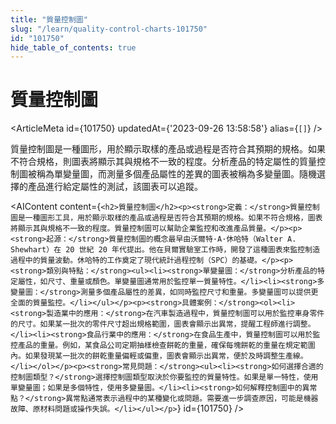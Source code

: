 ```yaml
---
title: "質量控制圖"
slug: "/learn/quality-control-charts-101750"
id: "101750"
hide_table_of_contents: true
---
```



# 質量控制圖

<ArticleMeta id={101750} updatedAt={'2023-09-26 13:58:58'} alias={`[]`} />
<div className='border-solid border-b border-t-0 my-4 border-[var(--ifm-color-gray-300)]' />

質量控制圖是一種圖形，用於顯示取樣的產品或過程是否符合其預期的規格。如果不符合規格，則圖表將顯示其與規格不一致的程度。分析產品的特定屬性的質量控制圖被稱為單變量圖，而測量多個產品屬性的差異的圖表被稱為多變量圖。隨機選擇的產品進行給定屬性的測試，該圖表可以追蹤。

<AIContent content={`<h2>質量控制圖</h2><p><strong>定義：</strong>質量控制圖是一種圖形工具，用於顯示取樣的產品或過程是否符合其預期的規格。如果不符合規格，圖表將顯示其與規格不一致的程度。質量控制圖可以幫助企業監控和改進產品質量。</p><p><strong>起源：</strong>質量控制圖的概念最早由沃爾特·A·休哈特（Walter A. Shewhart）在 20 世紀 20 年代提出。他在貝爾實驗室工作時，開發了這種圖表來監控制造過程中的質量波動。休哈特的工作奠定了現代統計過程控制（SPC）的基礎。</p><p><strong>類別與特點：</strong><ul><li><strong>單變量圖：</strong>分析產品的特定屬性，如尺寸、重量或顏色。單變量圖通常用於監控單一質量特性。</li><li><strong>多變量圖：</strong>測量多個產品屬性的差異，如同時監控尺寸和重量。多變量圖可以提供更全面的質量監控。</li></ul></p><p><strong>具體案例：</strong><ol><li><strong>製造業中的應用：</strong>在汽車製造過程中，質量控制圖可以用於監控車身零件的尺寸。如果某一批次的零件尺寸超出規格範圍，圖表會顯示出異常，提醒工程師進行調整。</li><li><strong>食品行業中的應用：</strong>在食品生產中，質量控制圖可以用於監控產品的重量。例如，某食品公司定期抽樣檢查餅乾的重量，確保每塊餅乾的重量在規定範圍內。如果發現某一批次的餅乾重量偏輕或偏重，圖表會顯示出異常，便於及時調整生產線。</li></ol></p><p><strong>常見問題：</strong><ul><li><strong>如何選擇合適的控制圖類型？</strong>選擇控制圖類型取決於你要監控的質量特性。如果是單一特性，使用單變量圖；如果是多個特性，使用多變量圖。</li><li><strong>如何解釋控制圖中的異常點？</strong>異常點通常表示過程中的某種變化或問題。需要進一步調查原因，可能是機器故障、原材料問題或操作失誤。</li></ul></p>`} id={101750} />
